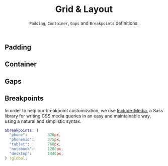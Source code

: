 
<header>

# Grid & Layout

`Padding`, `Container`, `Gaps` and `Breakpoints` definitions.

</header>

## Padding

<TokenTable title="Global Token" description="Value">
  <TokenRow token="--fs-grid-padding" value="var(--fs-spacing-3)" />
</TokenTable>

## Container

<TokenTable title="Global Token" description="Value">
  <TokenRow token="--fs-grid-max-width" value="var(--fs-spacing-3)" />
</TokenTable>

## Gaps

<TokenTable title="Global Token" description="Value">
  <TokenRow token="--fs-grid-gap-0" value="var(--fs-spacing-1)" />
  <TokenRow token="--fs-grid-gap-1" value="var(--fs-spacing-2)" />
  <TokenRow token="--fs-grid-gap-2" value="var(--fs-spacing-3)" />
  <TokenRow token="--fs-grid-gap-3" value="var(--fs-spacing-4)" />
  <TokenRow token="--fs-grid-gap-4" value="var(--fs-spacing-5)" />
</TokenTable>

## Breakpoints

In order to help our breakpoint customization, we use [Include-Media](https://eduardoboucas.github.io/include-media/#features), a Sass library for writing CSS media queries in an easy and maintainable way, using a natural and simplistic syntax.

```scss
$breakpoints: (
  "phone":         320px,
  "phonemid":      375px,
  "tablet":        768px,
  "notebook":      1280px,
  "desktop":       1440px,
) !global;
```

<TokenTable title="Global Token" description="Value">
  <TokenRow token="--fs-grid-breakpoint-phone" value="320px" />
  <TokenRow token="--fs-grid-breakpoint-phonemid" value="375px" />
  <TokenRow token="--fs-grid-breakpoint-tablet" value="768px" />
  <TokenRow token="--fs-grid-breakpoint-notebook" value="1280px" />
  <TokenRow token="--fs-grid-breakpoint-desktop" value="1440px" />
</TokenTable>
